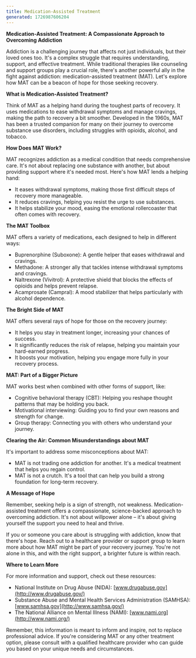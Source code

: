 ```yaml
---
title: Medication-Assisted Treatment
generated: 1726987606204
---
```


**Medication-Assisted Treatment: A Compassionate Approach to Overcoming Addiction**

Addiction is a challenging journey that affects not just individuals, but their loved ones too. It's a complex struggle that requires understanding, support, and effective treatment. While traditional therapies like counseling and support groups play a crucial role, there's another powerful ally in the fight against addiction: medication-assisted treatment (MAT). Let's explore how MAT can be a beacon of hope for those seeking recovery.

**What is Medication-Assisted Treatment?**

Think of MAT as a helping hand during the toughest parts of recovery. It uses medications to ease withdrawal symptoms and manage cravings, making the path to recovery a bit smoother. Developed in the 1960s, MAT has been a trusted companion for many on their journey to overcome substance use disorders, including struggles with opioids, alcohol, and tobacco.

**How Does MAT Work?**

MAT recognizes addiction as a medical condition that needs comprehensive care. It's not about replacing one substance with another, but about providing support where it's needed most. Here's how MAT lends a helping hand:

- It eases withdrawal symptoms, making those first difficult steps of recovery more manageable.
- It reduces cravings, helping you resist the urge to use substances.
- It helps stabilize your mood, easing the emotional rollercoaster that often comes with recovery.

**The MAT Toolbox**

MAT offers a variety of medications, each designed to help in different ways:

- Buprenorphine (Suboxone): A gentle helper that eases withdrawal and cravings.
- Methadone: A stronger ally that tackles intense withdrawal symptoms and cravings.
- Naltrexone (Vivitrol): A protective shield that blocks the effects of opioids and helps prevent relapse.
- Acamprosate (Campral): A mood stabilizer that helps particularly with alcohol dependence.

**The Bright Side of MAT**

MAT offers several rays of hope for those on the recovery journey:

- It helps you stay in treatment longer, increasing your chances of success.
- It significantly reduces the risk of relapse, helping you maintain your hard-earned progress.
- It boosts your motivation, helping you engage more fully in your recovery process.

**MAT: Part of a Bigger Picture**

MAT works best when combined with other forms of support, like:

- Cognitive behavioral therapy (CBT): Helping you reshape thought patterns that may be holding you back.
- Motivational interviewing: Guiding you to find your own reasons and strength for change.
- Group therapy: Connecting you with others who understand your journey.

**Clearing the Air: Common Misunderstandings about MAT**

It's important to address some misconceptions about MAT:

- MAT is not trading one addiction for another. It's a medical treatment that helps you regain control.
- MAT is not a crutch. It's a tool that can help you build a strong foundation for long-term recovery.

**A Message of Hope**

Remember, seeking help is a sign of strength, not weakness. Medication-assisted treatment offers a compassionate, science-backed approach to overcoming addiction. It's not about willpower alone – it's about giving yourself the support you need to heal and thrive.

If you or someone you care about is struggling with addiction, know that there's hope. Reach out to a healthcare provider or support group to learn more about how MAT might be part of your recovery journey. You're not alone in this, and with the right support, a brighter future is within reach.

**Where to Learn More**

For more information and support, check out these resources:

- National Institute on Drug Abuse (NIDA): [www.drugabuse.gov](http://www.drugabuse.gov/)
- Substance Abuse and Mental Health Services Administration (SAMHSA): [www.samhsa.gov](http://www.samhsa.gov/)
- The National Alliance on Mental Illness (NAMI): [www.nami.org](http://www.nami.org/)

Remember, this information is meant to inform and inspire, not to replace professional advice. If you're considering MAT or any other treatment option, please consult with a qualified healthcare provider who can guide you based on your unique needs and circumstances.
